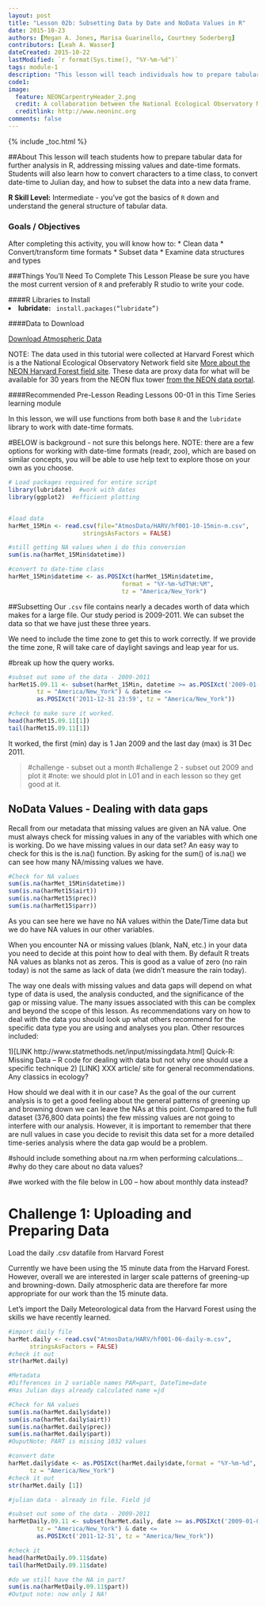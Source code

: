 ```yaml
---
layout: post
title: "Lesson 02b: Subsetting Data by Date and NoData Values in R"
date: 2015-10-23
authors: [Megan A. Jones, Marisa Guarinello, Courtney Soderberg]
contributors: [Leah A. Wasser]
dateCreated: 2015-10-22
lastModified: `r format(Sys.time(), "%Y-%m-%d")`
tags: module-1
description: "This lesson will teach individuals how to prepare tabular data for further analysis in R, addressing missing values and date-time formats. Students will also learn how to convert characters to a time class, to convert date-time to Julian day, and how to subset the data into a new data frame."
code1:
image:
  feature: NEONCarpentryHeader_2.png
  credit: A collaboration between the National Ecological Observatory Network (NEON) and Data Carpentry
  creditlink: http://www.neoninc.org
comments: false
---
```


{% include _toc.html %}

##About
This lesson will teach students how to prepare tabular data for further analysis
in R, addressing missing values and date-time formats. Students will also learn
how to convert characters to a time class, to convert date-time to Julian day, 
and how to subset the data into a new data frame.

<div id="objectives" markdown="1">

**R Skill Level:** Intermediate - you've got the basics of `R` down and 
understand the general structure of tabular data.

### Goals / Objectives
After completing this activity, you will know how to:
 * Clean data
 * Convert/transform time formats
 * Subset data
 * Examine data structures and types

###Things You'll Need To Complete This Lesson
Please be sure you have the most current version of `R` and preferably
R studio to write your code.

####R Libraries to Install
<li><strong>lubridate:</strong> <code> install.packages("lubridate")</code></li>

####Data to Download

<a href="http://files.figshare.com/2437700/AtmosData.zip" class="btn btn-success">
Download Atmospheric Data</a>

NOTE: The data used in this tutorial were collected at Harvard Forest which is
a the National Ecological Observatory Network field site <a href="http://www.neoninc.org/science-design/field-sites/harvard-forest" target="_blank">
More about the NEON Harvard Forest field site</a>. These data are proxy data for what will be
available for 30 years from the NEON flux tower [from the NEON data portal](http://data.neoninc.org/ "NEON data").

####Recommended Pre-Lesson Reading
Lessons 00-01 in this Time Series learning module

</div>


In this lesson, we will use functions from both base `R` and the `lubridate` 
library to work with date-time formats.

#BELOW is background  - not sure this belongs here.
NOTE: there are a few options for working with date-time formats
(readr, zoo), which are based on similar concepts, you will be able to use help
text to explore those on your own as you choose. 

```r

# Load packages required for entire script
library(lubridate)  #work with dates
library(ggplot2)  #efficient plotting


#load data
harMet_15Min <- read.csv(file="AtmosData/HARV/hf001-10-15min-m.csv",
                     stringsAsFactors = FALSE)

#still getting NA values when i do this conversion
sum(is.na(harMet_15Min$datetime))

#convert to date-time class
harMet_15Min$datetime <- as.POSIXct(harMet_15Min$datetime,
                                format = "%Y-%m-%dT%H:%M",
                                tz = "America/New_York")
```


##Subsetting
Our `.csv` file contains nearly a decades worth of data which makes for a large file.
Our study period is 
2009-2011. We can subset the data so that we have just these three years.

We need to include the time zone to get this to work correctly. If we provide the time zone,
R will take care of daylight savings and leap year for us.


#break up how the query works. 
``` r

#subset out some of the data - 2009-2011
harMet15.09.11 <- subset(harMet_15Min, datetime >= as.POSIXct('2009-01-01 00:00',
        tz = "America/New_York") & datetime <=
        as.POSIXct('2011-12-31 23:59', tz = "America/New_York"))

#check to make sure it worked.
head(harMet15.09.11[1])
tail(harMet15.09.11[1])

```

It worked, the first (min) day is 1 Jan 2009 and the last day (max) is 31 Dec
2011.

>#challenge - subset out a month
>#challenge 2 - subset out 2009 and plot it
>#note: we should plot in L01 and in each lesson so they get good at it.


## NoData Values - Dealing with data gaps
Recall from our metadata that missing values are given an NA value. One must always 
check for missing values in any of the variables with which one is working.  Do we 
have missing values in our data set? An easy way to check for this is the
is.na() function. By asking for the sum() of is.na() we can see how many 
NA/missing values we have. 

```r

#Check for NA values
sum(is.na(harMet_15Min$datetime))
sum(is.na(harMet15$airt))
sum(is.na(harMet15$prec))
sum(is.na(harMet15$parr))

```
As you can see here we have no NA values within the Date/Time data but we do
have NA values in our other variables.  

When you encounter NA or missing values (blank, NaN, etc.) in your data you need
to decide at this point how to deal with them.  By default R treats NA values as
blanks not as zeros.  This is good as a value of zero (no rain today) is not the
same as lack of data (we didn't measure the rain today). 

The way one deals with missing values and data gaps will depend on what type of 
data is used, the analysis conducted, and the significance of the gap or 
missing value.  The many issues associated with this can be complex and beyond 
the scope of this lesson.  As recommendations vary on how to deal with the data 
you should look up what others recommend for the specific data type you are 
using and analyses you plan.  Other resources included:

 1)[LINK http://www.statmethods.net/input/missingdata.html] Quick-R: Missing 
 Data -- R code for dealing with data but not why one should use a specific technique 
 2) [LINK] XXX article/ site for general recommendations.  Any classics in ecology? 

How should we deal with it in our case?  As the goal of the our current analysis
is to get a good feeling about the general patterns of greening up and browning 
down we can leave the NAs at this point.  Compared to the full dataset (376,800 
data points) the few missing values are not going to interfere with our analysis.
However, it is important to remember that there are null values in case you 
decide to revisit this data set for a more detailed time-series analysis where 
the data gap would be a problem.  


#should include something about na.rm when performing calculations...
#why do they care about no data values?




 #we worked with the file below in L00 -- how about monthly data instead?

# Challenge 1: Uploading and Preparing Data
Load the daily .csv datafile from Harvard Forest

Currently we have been using the 15 minute data from the Harvard Forest. 
However, overall we are interested in larger scale patterns of greening-up and
browning-down.  Daily atmospheric data are therefore far more appropriate for our
work than the 15 minute data.  

Let's import the Daily Meteorological data from the Harvard Forest using the
skills we have recently learned. 

``` r

#import daily file
harMet.daily <- read.csv("AtmosData/HARV/hf001-06-daily-m.csv", 
      stringsAsFactors = FALSE)
#check it out
str(harMet.daily)

#Metadata
#Differences in 2 variable names PAR=part, DateTime=date
#Has Julian days already calculated name =jd

#Check for NA values
sum(is.na(harMet.daily$date))
sum(is.na(harMet.daily$airt))
sum(is.na(harMet.daily$prec))
sum(is.na(harMet.daily$part))
#OuputNote: PART is missing 1032 values

#convert date 
harMet.daily$date <- as.POSIXct(harMet.daily$date,format = "%Y-%m-%d",
      tz = "America/New_York")
#check it out
str(harMet.daily [1])

#julian data - already in file. Field jd

#subset out some of the data - 2009-2011
harMetDaily.09.11 <- subset(harMet.daily, date >= as.POSIXct('2009-01-01',
        tz = "America/New_York") & date <=
        as.POSIXct('2011-12-31', tz = "America/New_York"))

#check it
head(harMetDaily.09.11$date)
tail(harMetDaily.09.11$date)

#do we still have the NA in part?
sum(is.na(harMetDaily.09.11$part))
#Output note: now only 1 NA!
```

